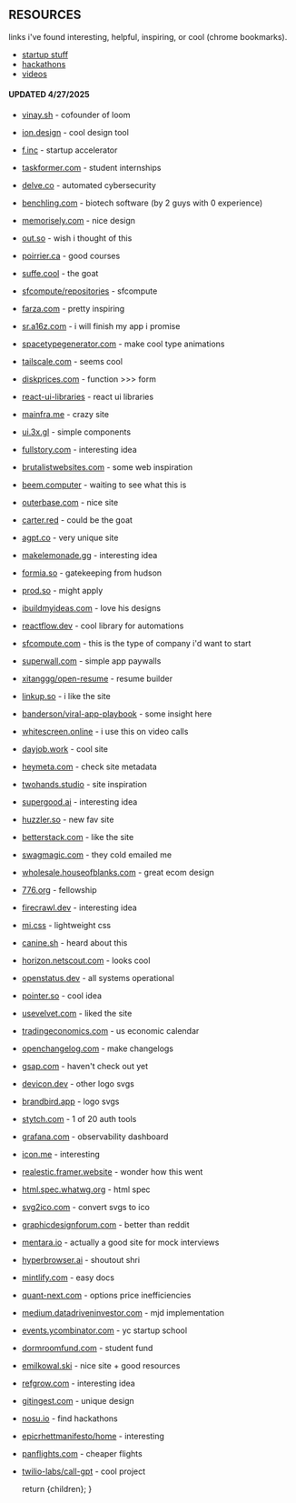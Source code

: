 
## RESOURCES

links i've found interesting, helpful, inspiring, or cool (chrome bookmarks).

- [startup stuff](/resources/startups)
- [hackathons](/resources/hackathons)
- [videos](/resources/videos)

#### UPDATED 4/27/2025

- [vinay.sh](https://vinay.sh/) - cofounder of loom
- [ion.design](https://ion.design/) - cool design tool
- [f.inc](https://f.inc/) - startup accelerator
- [taskformer.com](https://taskformer.com/) - student internships
- [delve.co](https://delve.co/) - automated cybersecurity
- [benchling.com](https://www.benchling.com/) - biotech software (by 2 guys with 0 experience)
- [memorisely.com](https://www.memorisely.com/) - nice design
- [out.so](https://out.so/) - wish i thought of this
- [poirrier.ca](https://www.poirrier.ca/) - good courses
- [suffe.cool](http://suffe.cool/) - the goat
- [sfcompute/repositories](https://github.com/orgs/sfcompute/repositories) - sfcompute
- [farza.com](https://farza.com/) - pretty inspiring
- [sr.a16z.com](https://sr.a16z.com/) - i will finish my app i promise
- [spacetypegenerator.com](https://spacetypegenerator.com/) - make cool type animations
- [tailscale.com](https://tailscale.com/) - seems cool
- [diskprices.com](https://diskprices.com/) - function >>> form
- [react-ui-libraries](https://react-ui-libraries.vercel.app/) - react ui libraries
- [mainfra.me](https://mainfra.me/) - crazy site
- [ui.3x.gl](https://ui.3x.gl/) - simple components
- [fullstory.com](https://www.fullstory.com/) - interesting idea
- [brutalistwebsites.com](https://brutalistwebsites.com/) - some web inspiration
- [beem.computer](https://beem.computer/) - waiting to see what this is
- [outerbase.com](https://www.outerbase.com/) - nice site
- [carter.red](https://carter.red/) - could be the goat
- [agpt.co](https://agpt.co/) - very unique site
- [makelemonade.gg](https://makelemonade.gg/) - interesting idea
- [formia.so](https://www.formia.so/new) - gatekeeping from hudson
- [prod.so](https://www.prod.so/) - might apply
- [ibuildmyideas.com](https://ibuildmyideas.com/) - love his designs
- [reactflow.dev](https://reactflow.dev/) - cool library for automations
- [sfcompute.com](https://sfcompute.com/) - this is the type of company i'd want to start
- [superwall.com](https://superwall.com/) - simple app paywalls
- [xitanggg/open-resume](https://github.com/xitanggg/open-resume?tab=AGPL-3.0-1-ov-file) - resume builder
- [linkup.so](https://www.linkup.so/) - i like the site
- [banderson/viral-app-playbook](https://docs.google.com/document/d/1hzkXItqc3AuWs59QEP4V42fM45G4_jWJ73Uiqk62pjs/edit?tab=t.r8rc6wq6z6pb) - some insight here
- [whitescreen.online](https://www.whitescreen.online/) - i use this on video calls
- [dayjob.work](https://dayjob.work/) - cool site
- [heymeta.com](https://www.heymeta.com/) - check site metadata
- [twohands.studio](https://www.twohands.studio/) - site inspiration
- [supergood.ai](https://www.supergood.ai/) - interesting idea
- [huzzler.so](https://huzzler.so/) - new fav site
- [betterstack.com](https://betterstack.com/) - like the site
- [swagmagic.com](https://www.swagmagic.com/) - they cold emailed me
- [wholesale.houseofblanks.com](https://wholesale.houseofblanks.com/catalogue) - great ecom design
- [776.org](https://776.org/) - fellowship
- [firecrawl.dev](https://www.firecrawl.dev/) - interesting idea
- [mi.css](https://github.com/FelipeIzolan/mi.css) - lightweight css
- [canine.sh](https://canine.sh/) - heard about this
- [horizon.netscout.com](https://horizon.netscout.com/) - looks cool
- [openstatus.dev](https://www.openstatus.dev/) - all systems operational
- [pointer.so](https://pointer.so/) - cool idea
- [usevelvet.com](https://www.usevelvet.com/) - liked the site
- [tradingeconomics.com](https://tradingeconomics.com/united-states/calendar) - us economic calendar
- [openchangelog.com](https://openchangelog.com/) - make changelogs
- [gsap.com](https://gsap.com/) - haven't check out yet
- [devicon.dev](https://devicon.dev/) - other logo svgs
- [brandbird.app](https://www.brandbird.app/tools/svg-company-logos) - logo svgs
- [stytch.com](https://stytch.com/) - 1 of 20 auth tools
- [grafana.com](https://grafana.com/) - observability dashboard
- [icon.me](https://icon.me/) - interesting
- [realestic.framer.website](https://realestic.framer.website/) - wonder how this went
- [html.spec.whatwg.org](https://html.spec.whatwg.org/multipage/) - html spec
- [svg2ico.com](https://svg2ico.com/) - convert svgs to ico
- [graphicdesignforum.com](https://www.graphicdesignforum.com/) - better than reddit
- [mentara.io](https://www.mentara.io/user/home) - actually a good site for mock interviews
- [hyperbrowser.ai](https://www.hyperbrowser.ai/) - shoutout shri
- [mintlify.com](https://mintlify.com/) - easy docs
- [quant-next.com](https://quant-next.com/the-merton-jump-diffusion-model/) - options price inefficiencies
- [medium.datadriveninvestor.com](https://medium.datadriveninvestor.com/i-needed-money-so-i-started-qdata-trading-deb1c1f31efc) - mjd implementation
- [events.ycombinator.com](https://events.ycombinator.com/ai-sus) - yc startup school
- [dormroomfund.com](https://dormroomfund.com/) - student fund
- [emilkowal.ski](https://emilkowal.ski/) - nice site + good resources
- [refgrow.com](https://refgrow.com/) - interesting idea
- [gitingest.com](https://gitingest.com/) - unique design
- [nosu.io](https://www.nosu.io/) - find hackathons
- [epicrhettmanifesto/home](https://sites.google.com/view/epicrhettmanifesto/home) - interesting
- [panflights.com](https://panflights.com/en/) - cheaper flights
- [twilio-labs/call-gpt](https://github.com/twilio-labs/call-gpt) - cool project

  return <MdxLayout>{children}</MdxLayout>;
}
